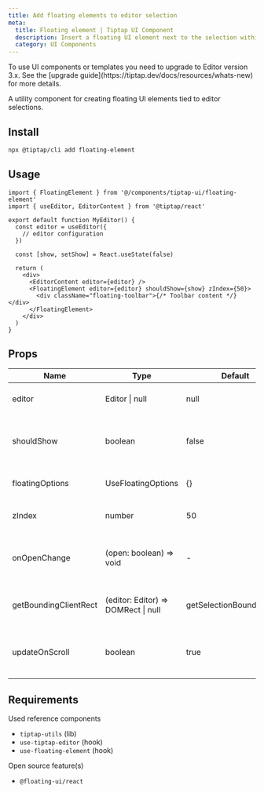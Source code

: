 ```yaml
---
title: Add floating elements to editor selection
meta:
  title: Floating element | Tiptap UI Component
  description: Insert a floating UI element next to the selection within your Tiptap editor. More in the docs.
  category: UI Components
---
```



<Callout title="Upgrade to v3" variant="warning">
  To use UI components or templates you need to upgrade to Editor version 3.x. See the [upgrade
  guide](https://tiptap.dev/docs/resources/whats-new) for more details.
</Callout>

A utility component for creating floating UI elements tied to editor selections.

<CodeDemo
  isScrollable
  isSmall
  src="https://template.tiptap.dev/preview/tiptap-ui/floating-element"
/>

## Install

```bash
npx @tiptap/cli add floating-element
```

## Usage

```tsx
import { FloatingElement } from '@/components/tiptap-ui/floating-element'
import { useEditor, EditorContent } from '@tiptap/react'

export default function MyEditor() {
  const editor = useEditor({
    // editor configuration
  })

  const [show, setShow] = React.useState(false)

  return (
    <div>
      <EditorContent editor={editor} />
      <FloatingElement editor={editor} shouldShow={show} zIndex={50}>
        <div className="floating-toolbar">{/* Toolbar content */}</div>
      </FloatingElement>
    </div>
  )
}
```

## Props

| Name                  | Type                                | Default                  | Description                                    |
| --------------------- | ----------------------------------- | ------------------------ | ---------------------------------------------- |
| editor                | Editor \| null                      | null                     | The Tiptap editor instance                     |
| shouldShow            | boolean                             | false                    | Controls whether the element should be visible |
| floatingOptions       | UseFloatingOptions                  | {}                       | Options for the floating UI                    |
| zIndex                | number                              | 50                       | Z-index for the floating element               |
| onOpenChange          | (open: boolean) => void             | -                        | Callback when visibility state changes         |
| getBoundingClientRect | (editor: Editor) => DOMRect \| null | getSelectionBoundingRect | Tiptap util function to determine position     |
| updateOnScroll        | boolean                             | true                     | Whether to update position on scroll events    |

## Requirements

Used reference components

- `tiptap-utils` (lib)
- `use-tiptap-editor` (hook)
- `use-floating-element` (hook)

Open source feature(s)

- `@floating-ui/react`

